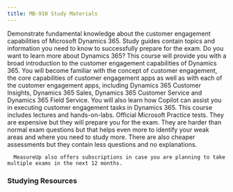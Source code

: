 ```yaml
---
title: MB-910 Study Materials
---
```


<Card title="Get Started" icon="star"> 
  <LinkCard title="Exam MB-910: Microsoft Dynamics 365 Fundamentals (CRM)" href="https://learn.microsoft.com/certifications/exams/mb-910?WT.mc_id=studentamb_165290" target="_blank"/>
Demonstrate fundamental knowledge about the customer engagement capabilities of Microsoft Dynamics 365.
  <LinkCard title="MB-910 Study Guide" href="https://learn.microsoft.com/credentials/certifications/resources/study-guides/mb-910?WT.mc_id=studentamb_165290" target="_blank"/>
      Study guides contain topics and information you need to know to successfully prepare for the exam.
  <LinkCard title="Microsoft Learn" href="https://learn.microsoft.com/en-us/training/courses/mb-910t00?WT.mc_id=studentamb_165290" target="_blank"/>
Do you want to learn more about Dynamics 365? This course will provide you with a broad introduction to the customer engagement capabilities of Dynamics 365. You will become familiar with the concept of customer engagement, the core capabilities of customer engagement apps as well as with each of the customer engagement apps, including Dynamics 365 Customer Insights, Dynamics 365 Sales, Dynamics 365 Customer Service and Dynamics 365 Field Service. You will also learn how Copilot can assist you in executing customer engagement tasks in Dynamics 365. This course includes lectures and hands-on-labs.

</Card>

<Card title="MeasureUp Practice Tests" icon="open-book"> 
<CardGrid>
  <LinkCard title="MeasureUp Assessment" href="https://www.measureup.com/assessment-mb-910-microsoft-dynamics-365-fundamentals-crm.html#u44" target="_blank"/>
  <LinkCard title="MeasureUp Practice Test" href="https://www.measureup.com/microsoft-practice-test-mb-910-microsoft-dynamics-365-fundamentals-crm.html#u44" target="_blank"/>
</CardGrid>
  <LinkCard title="MeasureUp Subscriptions" href="https://www.measureup.com/subscription-plans-for-individuals#u44" target="_blank"/>
      Official Microsoft Practice tests. They are expensive but they will prepare you for the exam. They are harder than normal exam questions but that helps 
      even more to identify your weak areas and where you need to study more. There are also cheaper assessments but they contain less questions and no explanations.

      MeasureUp also offers subscriptions in case you are planning to take multiple exams in the next 12 months. 
</Card>


### Studying Resources

<Tabs>

  <TabItem label="Text">
  <CardGrid>
    <LinkCard title="Microsoft Learn" href="https://learn.microsoft.com/en-us/training/courses/mb-910t00?WT.mc_id=studentamb_165290" target="_blank"/>
  </CardGrid>
  </TabItem>

  <TabItem label="Videos">
  <CardGrid>
    <LinkCard title="On Demand Instructor-led Training Series" href="https://learn.microsoft.com/en-us/shows/on-demand-instructor-led-training-series/?terms=MB-910&WT.mc_id=studentamb_165290" target="_blank"/>
    <LinkCard title="Microsoft Virtual Training Day: Dynamics 365 Fundamentals (CRM)" href="https://events.microsoft.com/en-us/allevents/?language=English&clientTimeZone=1&search=Microsoft%20Dynamics%20365%20Virtual%20Training%20Day:%20Fundamentals%20(CRM)" target="_blank"/>
  </CardGrid>
  </TabItem>

  <TabItem label="Paid">
  <CardGrid>
  </CardGrid>
  </TabItem>

  <TabItem label="Tests">
  <CardGrid>
    <LinkCard title="MS Learn Practice Assessment" href="https://learn.microsoft.com/en-us/certifications/exams/mb-910/practice/assessment?assessment-type=practice&assessmentId=53&WT.mc_id=studentamb_165290" target="_blank"/>
    <LinkCard title="MeasureUp Assessment" href="https://www.measureup.com/assessment-mb-910-microsoft-dynamics-365-fundamentals-crm.html#u44" target="_blank"/>
    <LinkCard title="MeasureUp Practice Tests" href="https://www.measureup.com/microsoft-practice-test-mb-910-microsoft-dynamics-365-fundamentals-crm.html#u44" target="_blank"/> 
  </CardGrid>
  </TabItem>

  <TabItem label="Misc">
  <CardGrid>
  </CardGrid>
  </TabItem>
  
</Tabs>

